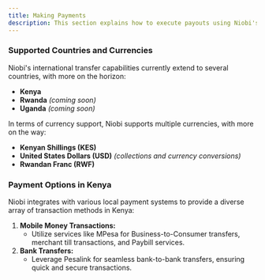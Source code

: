 ```yaml
---
title: Making Payments
description: This section explains how to execute payouts using Niobi's API, covering various payment channels and the payout process.
---
```



### Supported Countries and Currencies

Niobi's international transfer capabilities currently extend to several countries, with more on the horizon:

- **Kenya**
- **Rwanda** *(coming soon)*
- **Uganda** *(coming soon)*

In terms of currency support, Niobi supports multiple currencies, with more on the way:

- **Kenyan Shillings (KES)**
- **United States Dollars (USD)** *(collections and currency conversions)*
- **Rwandan Franc (RWF)**

### Payment Options in Kenya

Niobi integrates with various local payment systems to provide a diverse array of transaction methods in Kenya:

1. **Mobile Money Transactions:**
   - Utilize services like MPesa for Business-to-Consumer transfers, merchant till transactions, and Paybill services.
2. **Bank Transfers:**
   - Leverage Pesalink for seamless bank-to-bank transfers, ensuring quick and secure transactions.


